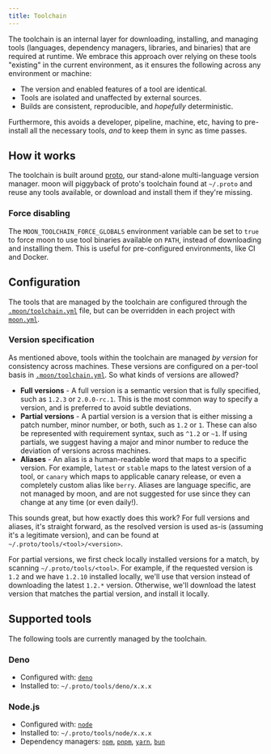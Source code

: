 ```yaml
---
title: Toolchain
---
```


The toolchain is an internal layer for downloading, installing, and managing tools (languages,
dependency managers, libraries, and binaries) that are required at runtime. We embrace this approach
over relying on these tools "existing" in the current environment, as it ensures the following
across any environment or machine:

- The version and enabled features of a tool are identical.
- Tools are isolated and unaffected by external sources.
- Builds are consistent, reproducible, and _hopefully_ deterministic.

Furthermore, this avoids a developer, pipeline, machine, etc, having to pre-install all the
necessary tools, _and_ to keep them in sync as time passes.

## How it works

The toolchain is built around [proto](/proto), our stand-alone multi-language version manager. moon
will piggyback of proto's toolchain found at `~/.proto` and reuse any tools available, or download
and install them if they're missing.

### Force disabling

The `MOON_TOOLCHAIN_FORCE_GLOBALS` environment variable can be set to `true` to force moon to use
tool binaries available on `PATH`, instead of downloading and installing them. This is useful for
pre-configured environments, like CI and Docker.

## Configuration

The tools that are managed by the toolchain are configured through the
[`.moon/toolchain.yml`](../config/toolchain) file, but can be overridden in each project with
[`moon.yml`](../config/project#toolchain).

### Version specification

As mentioned above, tools within the toolchain are managed _by version_ for consistency across
machines. These versions are configured on a per-tool basis in
[`.moon/toolchain.yml`](../config/toolchain). So what kinds of versions are allowed?

- **Full versions** - A full version is a semantic version that is fully specified, such as `1.2.3`
  or `2.0.0-rc.1`. This is the most common way to specify a version, and is preferred to avoid
  subtle deviations.
- **Partial versions** - A partial version is a version that is either missing a patch number, minor
  number, or both, such as `1.2` or `1`. These can also be represented with requirement syntax, such
  as `^1.2` or `~1`. If using partials, we suggest having a major and minor number to reduce the
  deviation of versions across machines.
- **Aliases** - An alias is a human-readable word that maps to a specific version. For example,
  `latest` or `stable` maps to the latest version of a tool, or `canary` which maps to applicable
  canary release, or even a completely custom alias like `berry`. Aliases are language specific, are
  not managed by moon, and are not suggested for use since they can change at any time (or even
  daily!).

This sounds great, but how exactly does this work? For full versions and aliases, it's straight
forward, as the resolved version is used as-is (assuming it's a legitimate version), and can be
found at `~/.proto/tools/<tool>/<version>`.

For partial versions, we first check locally installed versions for a match, by scanning
`~/.proto/tools/<tool>`. For example, if the requested version is `1.2` and we have `1.2.10`
installed locally, we'll use that version instead of downloading the latest `1.2.*` version.
Otherwise, we'll download the latest version that matches the partial version, and install it
locally.

## Supported tools

The following tools are currently managed by the toolchain.

### Deno

- Configured with: [`deno`](../config/toolchain#deno)
- Installed to: `~/.proto/tools/deno/x.x.x`

### Node.js

- Configured with: [`node`](../config/toolchain#node)
- Installed to: `~/.proto/tools/node/x.x.x`
- Dependency managers: [`npm`][pm], [`pnpm`][pm], [`yarn`][pm], [`bun`][pm]

[pm]: ../config/toolchain#npm-pnpm-yarn-bun
